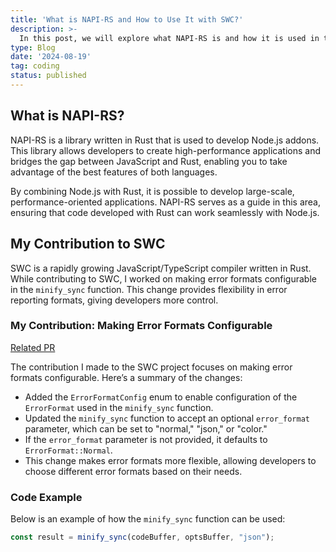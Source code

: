 ```yaml
---
title: 'What is NAPI-RS and How to Use It with SWC?'
description: >-
  In this post, we will explore what NAPI-RS is and how it is used in the SWC project. I will also share my contribution focused on making error formats configurable.
type: Blog
date: '2024-08-19'
tag: coding
status: published
---
```


## What is NAPI-RS?

NAPI-RS is a library written in Rust that is used to develop Node.js addons. This library allows developers to create high-performance applications and bridges the gap between JavaScript and Rust, enabling you to take advantage of the best features of both languages.

By combining Node.js with Rust, it is possible to develop large-scale, performance-oriented applications. NAPI-RS serves as a guide in this area, ensuring that code developed with Rust can work seamlessly with Node.js.

## My Contribution to SWC

SWC is a rapidly growing JavaScript/TypeScript compiler written in Rust. While contributing to SWC, I worked on making error formats configurable in the `minify_sync` function. This change provides flexibility in error reporting formats, giving developers more control.

### My Contribution: Making Error Formats Configurable

[Related PR](https://github.com/swc-project/swc/pull/9441)

The contribution I made to the SWC project focuses on making error formats configurable. Here’s a summary of the changes:

- Added the `ErrorFormatConfig` enum to enable configuration of the `ErrorFormat` used in the `minify_sync` function.
- Updated the `minify_sync` function to accept an optional `error_format` parameter, which can be set to "normal," "json," or "color."
- If the `error_format` parameter is not provided, it defaults to `ErrorFormat::Normal`.
- This change makes error formats more flexible, allowing developers to choose different error formats based on their needs.

### Code Example

Below is an example of how the `minify_sync` function can be used:

```typescript
const result = minify_sync(codeBuffer, optsBuffer, "json");
```

